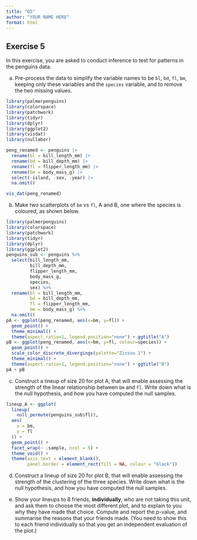```yaml
---
title: "Q5"
author: "YOUR NAME HERE"
format: html
---
```


## Exercise 5

In this exercise, you are asked to conduct inference to test for patterns in the penguins data.

a. Pre-process the data to simplify the variable names to be `bl`, `bd`, `fl`, `bm`, keeping only these variables and the `species` variable, and to remove the two missing values.

```r
library(palmerpenguins)
library(colorspace)
library(patchwork)
library(tidyr)
library(dplyr)
library(ggplot2)
library(visdat)
library(nullabor)
```

```r
peng_renamed <- penguins |>
  rename(bl = bill_length_mm) |>
  rename(bd = bill_depth_mm) |>
  rename(fl = flipper_length_mm) |>
  rename(bm = body_mass_g) |>
  select(-island, -sex, -year) |>
  na.omit()

vis_dat(peng_renamed)
```


b. Make two scatterplots of `bm` vs `fl`, A and B, one where the species is coloured, as shown below.

```r
library(palmerpenguins)
library(colorspace)
library(patchwork)
library(tidyr)
library(dplyr)
library(ggplot2)
penguins_sub <- penguins %>% 
  select(bill_length_mm,
         bill_depth_mm,
         flipper_length_mm,
         body_mass_g,
         species, 
         sex) %>% 
  rename(bl = bill_length_mm,
         bd = bill_depth_mm,
         fl = flipper_length_mm,
         bm = body_mass_g) %>%
  na.omit()
pA <- ggplot(peng_renamed, aes(x=bm, y=fl)) +
  geom_point() +
  theme_minimal() +
  theme(aspect.ratio=1, legend.position="none") + ggtitle("A")
pB <- ggplot(peng_renamed, aes(x=bm, y=fl, colour=species)) +
  geom_point() +
  scale_color_discrete_divergingx(palette="Zissou 1") +
  theme_minimal() +
  theme(aspect.ratio=1, legend.position="none") + ggtitle("B")
pA + pB
```

c. Construct a lineup of size 20 for plot A, that will enable assessing the strength of the linear relationship between `bm` and `fl`. Write down what is the null hypothesis, and how you have computed the null samples.

```r
lineup_A <- ggplot(
  lineup(
    null_permute(penguins_sub$fl)),
  aes(
    x = bm,
    y = fl
  )) +
  geom_point() +
  facet_wrap(~ .sample, ncol = 5) +
  theme_void() +
  theme(axis.text = element_blank(), 
        panel.border = element_rect(fill = NA, colour = "black"))
```


d. Construct a lineup of size 20 for plot B, that will enable assessing the strength of the clustering of the three species. Write down what is the null hypothesis, and how you have computed the null samples.

e. Show your lineups to 8 friends, **individually**, who are not taking this unit, and ask them to choose the most different plot, and to explain to you why they have made that choice. Compute and report the $p$-value, and summarise the reasons that your friends made. (You need to show this to each friend individually so that you get an independent evaluation of the plot.)

